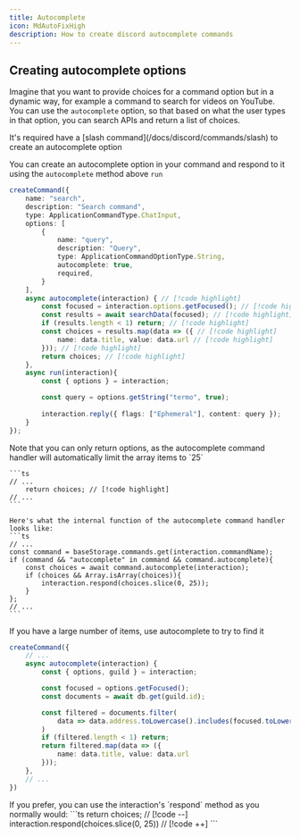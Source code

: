 ```yaml
---
title: Autocomplete
icon: MdAutoFixHigh
description: How to create discord autocomplete commands
---
```


## Creating autocomplete options

Imagine that you want to provide choices for a command option but in a dynamic way, for example a command to search for videos on YouTube. You can use the `autocomplete` option, so that based on what the user types in that option, you can search APIs and return a list of choices.

<Callout type="warn">
	It's required have a [slash command](/docs/discord/commands/slash) to create an autocomplete option
</Callout>

You can create an autocomplete option in your command and respond to it using the `autocomplete` method above `run`

```ts title="command.ts"
createCommand({
	name: "search",
	description: "Search command",
	type: ApplicationCommandType.ChatInput,
	options: [
		{
			name: "query",
			description: "Query",
			type: ApplicationCommandOptionType.String,
			autocomplete: true,
			required,
		}
	],
	async autocomplete(interaction) { // [!code highlight]
		const focused = interaction.options.getFocused(); // [!code highlight]
		const results = await searchData(focused); // [!code highlight]
		if (results.length < 1) return; // [!code highlight]
		const choices = results.map(data => ({ // [!code highlight]
			name: data.title, value: data.url // [!code highlight]
		})); // [!code highlight]
		return choices; // [!code highlight]
	},
	async run(interaction){
		const { options } = interaction;

		const query = options.getString("termo", true);
		
		interaction.reply({ flags: ["Ephemeral"], content: query });
	}
});
```

<Callout type="info">
 	Note that you can only return options, as the autocomplete command handler will automatically limit the array items to `25`
	
	```ts
	// ...
		return choices; // [!code highlight]
	// ...
	```

	Here's what the internal function of the autocomplete command handler looks like:
	```ts
	// ...
	const command = baseStorage.commands.get(interaction.commandName);
    if (command && "autocomplete" in command && command.autocomplete){
        const choices = await command.autocomplete(interaction);
        if (choices && Array.isArray(choices)){
            interaction.respond(choices.slice(0, 25));
        }
    };
	// ...
	```
</Callout>

If you have a large number of items, use autocomplete to try to find it

```ts title="command.ts"
createCommand({
    // ...
    async autocomplete(interaction) {
		const { options, guild } = interaction;

        const focused = options.getFocused();
        const documents = await db.get(guild.id);

        const filtered = documents.filter(
            data => data.address.toLowercase().includes(focused.toLowercase())
        )
        if (filtered.length < 1) return;
        return filtered.map(data => ({
			name: data.title, value: data.url
		}));
	},
    // ...
})
```

<Callout type="info">
	If you prefer, you can use the interaction's `respond` method as you normally would:
	```ts
		return choices; // [!code --]
		interaction.respond(choices.slice(0, 25)) // [!code ++]
	```
</Callout>